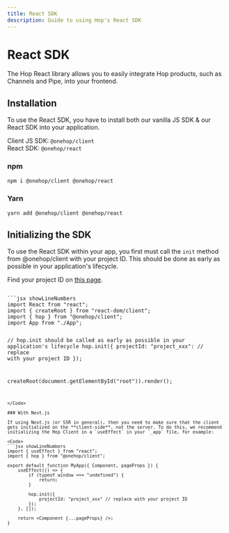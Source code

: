 ```yaml
---
title: React SDK
description: Guide to using Hop's React SDK
---
```



# React SDK

The Hop React library allows you to easily integrate Hop products, such as Channels and Pipe, into your frontend.

## Installation

To use the React SDK, you have to install both our vanilla JS SDK & our React SDK into your application.

Client JS SDK: `@onehop/client`  
React SDK: `@onehop/react`

### npm
```bash
npm i @onehop/client @onehop/react
```

### Yarn
```bash
yarn add @onehop/client @onehop/react
```

## Initializing the SDK

To use the React SDK within your app, you first must call the `init` method from @onehop/client with your project ID. This should be done as early as possible in your application's lifecycle.

Find your project ID on [this page](https://console.hop.io/project/settings).

<Code>
```jsx showLineNumbers
import React from "react";
import { createRoot } from "react-dom/client";
import { hop } from "@onehop/client";
import App from "./App";

// hop.init should be called as early as possible in your application's lifecycle
hop.init({
	projectId: "project_xxx": // replace with your project ID
});

createRoot(document.getElementById("root")).render(<App />);
```
</Code>

### With Next.js

If using Next.js (or SSR in general), then you need to make sure that the client gets initialized on the **client-side**, not the server. To do this, we recommend initializing the Hop Client in a `useEffect` in your `_app` file, for example:

<Code>
```jsx showLineNumbers
import { useEffect } from "react";
import { hop } from "@onehop/client";

export default function MyApp({ Component, pageProps }) {
	useEffect(() => {
		if (typeof window === "undefined") {
			return;
		}

		hop.init({
			projectId: "project_xxx" // replace with your project ID
		});
	}, []);

	return <Component {...pageProps} />;
}
```
</Code>
